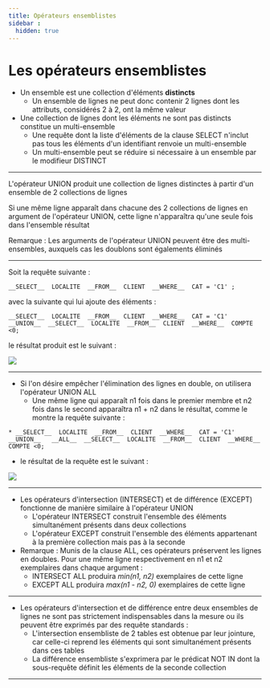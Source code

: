 ```yaml
---
title: Opérateurs ensemblistes
sidebar :
  hidden: true
---
```



# Les opérateurs ensemblistes

* Un ensemble est une collection d'éléments  __distincts__
  * Un ensemble de lignes ne peut donc contenir 2 lignes dont les attributs, considérés 2 à 2, ont la même valeur
* Une collection de lignes dont les éléments ne sont pas distincts constitue un multi-ensemble
  * Une requête dont la liste d'éléments de la clause SELECT n'inclut pas tous les éléments d'un identifiant renvoie un multi-ensemble
  * Un multi-ensemble peut se réduire si nécessaire à un ensemble par le modifieur DISTINCT


---


L'opérateur UNION produit une collection de lignes distinctes à partir d'un ensemble de 2 collections de lignes

Si une même ligne apparaît dans chacune des 2 collections de lignes en argument de l'opérateur UNION, cette ligne n'apparaîtra qu'une seule fois dans l'ensemble résultat

Remarque : Les arguments de l'opérateur UNION peuvent être des multi-ensembles, auxquels cas les doublons sont égalements éliminés


---


Soit la requête suivante :

```
__SELECT__  LOCALITE  __FROM__  CLIENT  __WHERE__  CAT = 'C1' ;

```
avec la suivante qui lui ajoute des éléments :

```
__SELECT__  LOCALITE  __FROM__  CLIENT  __WHERE__  CAT = 'C1' __UNION__  __SELECT__  LOCALITE  __FROM__  CLIENT  __WHERE__  COMPTE <0;

```
le résultat produit est le suivant :

![](CM4%20-%20Le%20langage%20SQL%20DML%20-%20Les%20Jointures5.png)


---


* Si l'on désire empêcher l'élimination des lignes en double, on utilisera l'opérateur UNION ALL
  * Une même ligne qui apparaît n1 fois dans le premier membre et n2 fois dans le second apparaîtra n1 + n2 dans le résultat, comme le montre la requête suivante :
```
* __SELECT__  LOCALITE  __FROM__  CLIENT  __WHERE__  CAT = 'C1' __UNION__   __ALL__  __SELECT__  LOCALITE  __FROM__  CLIENT  __WHERE__  COMPTE <0;

```
  * le résultat de la requête est le suivant :

![](CM4%20-%20Le%20langage%20SQL%20DML%20-%20Les%20Jointures6.png)


---


* Les opérateurs d'intersection (INTERSECT) et de différence (EXCEPT) fonctionne de manière similaire à l'opérateur UNION
  * L'opérateur INTERSECT construit l'ensemble des éléments simultanément présents dans deux collections
  * L'opérateur EXCEPT construit l'ensemble des éléments appartenant à la première collection mais pas à la seconde
* Remarque : Munis de la clause ALL, ces opérateurs préservent les lignes en doubles. Pour une même ligne respectivement en n1 et n2 exemplaires dans chaque argument :
  * INTERSECT ALL produira  _min(n1, n2)_  exemplaires de cette ligne
  * EXCEPT ALL produira  _max(n1 - n2, 0)_  exemplaires de cette ligne


---


* Les opérateurs d'intersection et de différence entre deux ensembles de lignes ne sont pas strictement indispensables dans la mesure ou ils peuvent être exprimés par des requête standards :
  * L'intersection ensembliste de 2 tables est obtenue par leur jointure, car celle-ci reprend les éléments qui sont simultanément présents dans ces tables
  * La différence ensembliste s'exprimera par le prédicat NOT IN dont la sous-requête définit les éléments de la seconde collection


---

